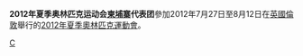 {{noteTA|G1=Sports}}
{{Infobox Country Olympics
|NOC = CAM
|games = 2012年夏季
|competitors=
|sports= 
|flagbearer=
}}
'''2012年夏季奥林匹克运动会[[柬埔寨|柬埔寨]]代表团'''參加2012年7月27日至8月12日在[[英國|英國]][[倫敦|倫敦]]舉行的[[2012年夏季奧林匹克運動會|2012年夏季奧林匹克運動會]]。

{{Nations at the 2012 Summer Olympics}}

[[Category:2012年夏季奧林匹克運動會代表團|C]]